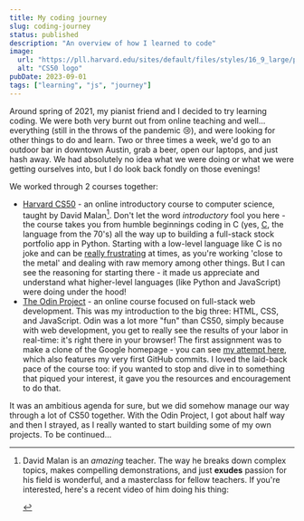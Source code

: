 ```yaml
---
title: My coding journey
slug: coding-journey
status: published
description: "An overview of how I learned to code"
image:
  url: "https://pll.harvard.edu/sites/default/files/styles/16_9_large/public/course/CS50x_pll.png"
  alt: "CS50 logo"
pubDate: 2023-09-01
tags: ["learning", "js", "journey"]
---
```



Around spring of 2021, my pianist friend and I decided to try learning coding. We were both very burnt out from online teaching and well... everything (still in the throws of the pandemic 😢), and were looking for other things to do and learn. Two or three times a week, we'd go to an outdoor bar in downtown Austin, grab a beer, open our laptops, and just hash away. We had absolutely no idea what we were doing or what we were getting ourselves into, but I do look back fondly on those evenings!

We worked through 2 courses together:

- [Harvard CS50](https://pll.harvard.edu/course/cs50-introduction-computer-science) - an online introductory course to computer science, taught by David Malan[^1]. Don't let the word _introductory_ fool you here - the course takes you from humble beginnings coding in C (yes, [C](<https://en.wikipedia.org/wiki/C_(programming_language)>), the language from the 70's) all the way up to building a full-stack stock portfolio app in Python. Starting with a low-level language like C is no joke and can be [really frustrating](https://en.wikipedia.org/wiki/Segmentation_fault) at times, as you're working 'close to the metal' and dealing with raw memory among other things. But I can see the reasoning for starting there - it made us appreciate and understand what higher-level languages (like Python and JavaScript) were doing under the hood!
- [The Odin Project](https://www.theodinproject.com/) - an online course focused on full-stack web development. This was my introduction to the big three: HTML, CSS, and JavaScript. Odin was a lot more "fun" than CS50, simply because with web development, you get to really see the results of your labor in real-time: it's right there in your browser! The first assignment was to make a clone of the Google homepage - you can see [my attempt here](https://github.com/fa-sharp/google-homepage), which also features my very first GitHub commits. I loved the laid-back pace of the course too: if you wanted to stop and dive in to something that piqued your interest, it gave you the resources and encouragement to do that.

It was an ambitious agenda for sure, but we did somehow manage our way through a lot of CS50 together. With the Odin Project, I got about half way and then I strayed, as I really wanted to start building some of my own projects. To be continued...

[^1]:
    David Malan is an _amazing_ teacher. The way he breaks down complex topics, makes compelling demonstrations, and just **exudes** passion for his field is wonderful, and a masterclass for fellow teachers. If you're interested, here's a recent video of him doing his thing:

    <YouTube id="QUNrBEhvXWQ" />
